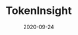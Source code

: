---
title: TokenInsight
category: Partners
status: publish
date: 2020-09-24
slug: TokenInsight provides meta and performance data for the crypto asset market.
website: https://medium.com/@TokenInsight/review-of-iotex-iotx-bb-stable-outlook-and-moderate-risk-923d0bf1960b
twitter:
logo: /img/TokenInsight.png
featured_img: https://wp.gcap1.iotex.io/wp-content/uploads/2020/10/tokeninsight.jpg
telegram:
---